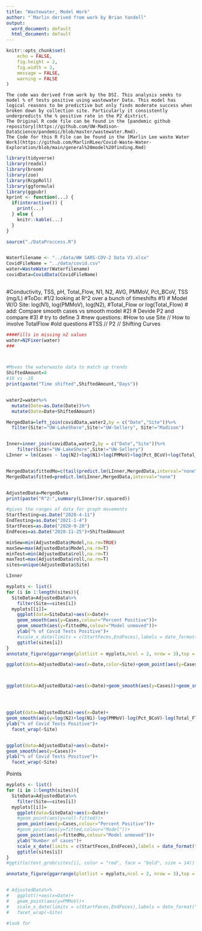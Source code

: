 ---
title: "Wastewater, Model Work"
author: "`Marlin derived from work by Brian Yandell"
output:
  word_document: default
  html_document: default
---

```{r setup, include=FALSE}
knitr::opts_chunk$set(
	echo = FALSE,
	fig.height = 2,
	fig.width = 3,
	message = FALSE,
	warning = FALSE
)
```

```
The code was derived from work by the DSI. This analysis seeks to model % of tests positive using wastewater Data. This model has logical reasons to be predictive but only finds moderate success when broken down by collection site. Particularly it consistently underpredicts the % positive rate in the P2 district.
The Original R code file can be found in the [pandemic github repository](https://github.com/UW-Madison-DataScience/pandemic/blob/master/wastewater.Rmd).
The Code for this R File can be found in the [Marlin Lee waste Water Work](https://github.com/MarlinRLee/Covid-Waste-Water-Exploration/blob/main/general%20model%20finding.Rmd)
```




```{r}
library(tidyverse)
library(readxl)
library(broom)
library(zoo)
library(RcppRoll)
library(ggformula)
library(ggpubr)
kprint <- function(...) {
  if(interactive()) {
    print(...)
  } else {
    knitr::kable(...)
  }
}
```

```{r}

source("./DataProccess.R")


Waterfilename <- "../data/WW SARS-COV-2 Data V3.xlsx"
CovidFileName = "../data/covid.csv"
water=WasteWater(Waterfilename)
covidData=CovidData(CovidFileName)
  
```


#Conductivity, TSS, pH, Total_Flow, N1, N2, AVG, PMMoV, Pct_BCoV, TSS (mg/L)
#ToDo:
#1/2 looking at R^2 over a bunch of timeshifts
#1)
# Model W/O Site: log(N1), log(PMMoV), log(N2), #Total_Flow or log(Total_Flow)
# add: Compare smooth cases vs smooth model
#2)
# Devide P2 and compare
#3)
# try to define 3
#new questions:
#How to use Site // How to involve TotalFlow
#old questions
#TSS // P2 // Shifting
Curves

```{r, echo=FALSE, dpi=600, fig.width=12, fig.height=12}

####Fills in missing n2 values
water=N2Fixer(water)
###



#Moves the waterwaste data to match up trends
ShiftedAmount=8
#10 vs -18
print(paste("Time shifted",ShiftedAmount,"Days"))


water2=water%>%
  mutate(Date=as.Date(Date))%>%
  mutate(Date=Date+ShiftedAmount)

MergedData=left_join(covidData,water2,by = c("Date","Site"))%>%
  filter(Site!="UW-LakeShore",Site!="UW-Sellery", Site!="Madison")


Inner=inner_join(covidData,water2,by = c("Date","Site"))%>%
    filter(Site!="UW-LakeShore",Site!="UW-Sellery")
LInner = lm(Cases ~ log(N2)+log(N1)+log(PMMoV)+log(Pct_BCoV)+log(Total_Flow), data=Inner)


MergedData$fittedMo=c(tail(predict.lm(LInner,MergedData,interval="none"), -ShiftedAmount), rep(NA, ShiftedAmount))
MergedData$fitted=predict.lm(LInner,MergedData,interval="none")


AdjustedData=MergedData
print(paste("R^2:",summary(LInner)$r.squared))

#gives the ranges of data for graph movements
StartTesting=as.Date("2020-4-11")
EndTesting=as.Date("2021-1-4")
StartFeces=as.Date("2020-9-20")
EndFeces=as.Date("2020-11-25")+ShiftedAmount

minSew=min(AdjustedData$Model,na.rm=TRUE)
maxSew=max(AdjustedData$Model,na.rm=T)
minTest=min(AdjustedData$roll,na.rm=T)
maxTest=max(AdjustedData$roll,na.rm=T)
sites=unique(AdjustedData$Site)

LInner

myplots <- list()
for (i in 1:length(sites)){
  SiteData=AdjustedData%>%
    filter(Site==sites[i])
  myplots[[i]]=
    ggplot(data=SiteData)+aes(x=Date)+
    geom_smooth(aes(y=Cases,colour="Percent Positive"))+
    geom_smooth(aes(y=fittedMo,colour="Model unmoved"))+
    ylab("% of Covid Tests Positive")+
    #scale_x_date(limits = c(StartFeces,EndFeces),labels = date_format("%b"))+
    ggtitle(sites[i])
}
annotate_figure(ggarrange(plotlist = myplots,ncol = 2, nrow = 3),top = text_grob(paste("R^2:",round(summary(LInner)$r.squared,2)), color = "red", face = "bold", size = 14))

ggplot(data=AdjustedData)+aes(x=Date,color=Site)+geom_point(aes(y=Cases))+geom_point(aes(y=fittedMo),shape=2)+ylab("% of Covid Tests Positive")



ggplot(data=AdjustedData)+aes(x=Date)+geom_smooth(aes(y=Cases))+geom_smooth(aes(y=fittedMo),shape=2)+ylab("% of Covid Tests Positive")




ggplot(data=AdjustedData)+aes(x=Date)+
geom_smooth(aes(y=log(N2)+log(N1)-log(PMMoV)-log(Pct_BCoV)-log(Total_Flow)))+
ylab("% of Covid Tests Positive")+
  facet_wrap(~Site)


ggplot(data=AdjustedData)+aes(x=Date)+
geom_smooth(aes(y=Cases))+
ylab("% of Covid Tests Positive")+
  facet_wrap(~Site)
```

Points

```{r, echo=FALSE, dpi=600, fig.width=12, fig.height=12}


myplots <- list()
for (i in 1:length(sites)){
  SiteData=AdjustedData%>%
    filter(Site==sites[i])
  myplots[[i]]=
    ggplot(data=SiteData)+aes(x=Date)+
    #geom_point(aes(y=roll-fitted))+
    geom_point(aes(y=Cases,colour="Percent Positive"))+
    #geom_point(aes(y=fitted,colour="Model"))+
    geom_point(aes(y=fittedMo,colour="Model unmoved"))+
    ylab("Number of cases")+
    scale_x_date(limits = c(StartFeces,EndFeces),labels = date_format("%b"))+
    ggtitle(sites[i])
}
#ggtitle(text_grob(sites[i], color = "red", face = "bold", size = 14))

annotate_figure(ggarrange(plotlist = myplots,ncol = 2, nrow = 3),top = text_grob(paste("R^2:",round(summary(LInner)$r.squared,2)), color = "red", face = "bold", size = 14))


# AdjustedData%>%
#   ggplot()+aes(x=Date)+
#   geom_point(aes(y=PMMoV))+
#   scale_x_date(limits = c(StartFeces,EndFeces),labels = date_format("%b"))+
#   facet_wrap(~Site)

#look for 
```